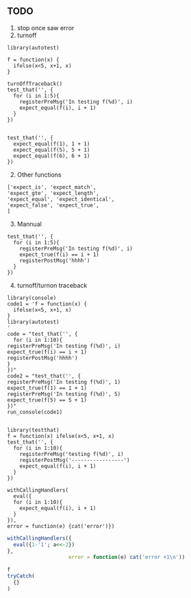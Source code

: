 ## TODO
1. stop once saw error
2. turnoff
```
library(autotest)

f = function(x) {
  ifelse(x<5, x+1, x)
}

turnOffTraceback()
test_that('', {
  for (i in 1:5){
    registerPreMsg('In testing f(%d)', i)
    expect_equal(f(i), i + 1)
  }
})


test_that('', {
  expect_equal(f(1), 1 + 1)
  expect_equal(f(5), 5 + 1)
  expect_equal(f(6), 6 + 1)
})
```

2. Other functions
```
['expect_is', 'expect_match', 
'expect_gte', 'expect_length', 
'expect_equal', 'expect_identical',  
'expect_false', 'expect_true',
]
```

3. Mannual

```
test_that('', {
  for (i in 1:5){
    registerPreMsg('In testing f(%d)', i)
    expect_true(f(i) == i + 1)
    registerPostMsg('hhhh')
  }
})
```

4. turnoff/turnon traceback

```
library(console)
code1 = 'f = function(x) {
  ifelse(x<5, x+1, x)
}
library(autotest)
'
code = "test_that('', {
  for (i in 1:10){
registerPreMsg('In testing f(%d)', i)
expect_true(f(i) == i + 1)
registerPostMsg('hhhh')
}
})"
code2 = "test_that('', {
registerPreMsg('In testing f(%d)', 1)
expect_true(f(1) == 1 + 1)
registerPreMsg('In testing f(%d)', 5)
expect_true(f(5) == 5 + 1)
})"
run_console(code1)


library(testthat)
f = function(x) ifelse(x<5, x+1, x)
test_that('', {
  for (i in 1:10){
    registerPreMsg('testing f(%d)', i)
    registerPostMsg('-----------------')
    expect_equal(f(i), i + 1)
  }
})

withCallingHandlers(
  eval({
  for (i in 1:10){
    expect_equal(f(i), i + 1)
  }
}),
error = function(e) {cat('error')})
```




```r
withCallingHandlers({
  eval({1-'1'; a<<-2})
},
                    error = function(e) cat('error +1\n'))
```


```r
f 
tryCatch(
  {}
)
```

